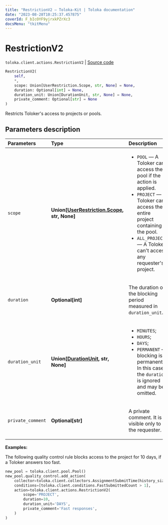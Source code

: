 ```yaml
---
title: "RestrictionV2 — Toloka-Kit | Toloka documentation"
date: "2023-08-28T10:25:37.457875"
coverId: F_bIcOYF9yjrxkPZrXc3
docsMenu: "tkitMenu"
---
```


# RestrictionV2

`toloka.client.actions.RestrictionV2` | [Source code](https://github.com/Toloka/toloka-kit/blob/v1.2.1/src/client/actions.py#L70)

```python
RestrictionV2(
    self,
    *,
    scope: Union[UserRestriction.Scope, str, None] = None,
    duration: Optional[int] = None,
    duration_unit: Union[DurationUnit, str, None] = None,
    private_comment: Optional[str] = None
)
```

Restricts Toloker's access to projects or pools.

## Parameters description

| Parameters | Type | Description |
| :----------| :----| :-----------|
`scope`|**Union\[[UserRestriction.Scope](/docs/toloka-kit/reference/toloka.client.user_restriction.UserRestriction.Scope), str, None\]**|<ul> <li>`POOL` — A Toloker can't access the pool if the action is applied.</li> <li>`PROJECT` — A Toloker can't access the entire project containing the pool.</li> <li>`ALL_PROJECTS` — A Toloker can't access any requester's project.</li> </ul>
`duration`|**Optional\[int\]**|<p>The duration of the blocking period measured in `duration_unit`.</p>
`duration_unit`|**Union\[[DurationUnit](/docs/toloka-kit/reference/toloka.client.user_restriction.DurationUnit), str, None\]**|<ul> <li>`MINUTES`;</li> <li>`HOURS`;</li> <li>`DAYS`;</li> <li>`PERMANENT` — blocking is permanent. In this case the `duration` is ignored and may be omitted.</li> </ul>
`private_comment`|**Optional\[str\]**|<p>A private comment. It is visible only to the requester.</p>

**Examples:**

The following quality control rule blocks access to the project for 10 days, if a Toloker answers too fast.

```python
new_pool = toloka.client.pool.Pool()
new_pool.quality_control.add_action(
    collector=toloka.client.collectors.AssignmentSubmitTime(history_size=5, fast_submit_threshold_seconds=20),
    conditions=[toloka.client.conditions.FastSubmittedCount > 1],
    action=toloka.client.actions.RestrictionV2(
        scope='PROJECT',
        duration=10,
        duration_unit='DAYS',
        private_comment='Fast responses',
    )
)
```